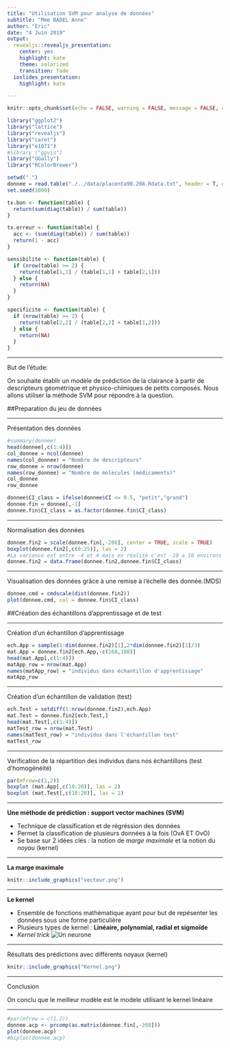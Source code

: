 ```yaml
---
title: "Utilisation SVM pour analyse de données"
subtitle: "Mme BADEL Anne"
author: "Eric"
date: "4 Juin 2019"
output:
  revealjs::revealjs_presentation:
    center: yes
    highlight: kate
    theme: solarized
    transition: fade
  ioslides_presentation:
    highlight: kate

---
```


```r
knitr::opts_chunk$set(echo = FALSE, warning = FALSE, message = FALSE, comment = NA)
```

```r
library("ggplot2")
library("lattice")
library("revealjs")
library("caret")
library("e1071")
#library ("ggvis")
library("GGally")
library("RColorBrewer")
```

```r
setwd(".")
donnee = read.table("./../data/placenta90.208.Rdata.txt", header = T, dec = ".", sep = "\t")
set.seed(1000)
```

```r
tx.bon <- function(table) {
  return(sum(diag(table)) / sum(table))
}

tx.erreur <- function(table) {
  acc <- (sum(diag(table)) / sum(table))
  return(1 - acc)
}

sensibilite <- function(table) {
  if (nrow(table) >= 2) {
    return(table[1,1] / (table[1,1] + table[2,1]))
  } else {
    return(NA)
  }
}

specificite <- function(table) {
  if (nrow(table) >= 2) {
    return(table[2,2] / (table[2,2] + table[1,2]))
  } else {
    return(NA)
  }
}
```
***

But de l'étude:

On souhaite établir un modèle de prédiction de la clairance à partir de descripteurs géométrique et physico-chimiques de petits composés. Nous allons utiliser la méthode SVM pour répondre à la question.

##Preparation du jeu de données

***
Présentation des données
```r
#summary(donnee)
head(donnee[,c(1:4)])
col_donnee = ncol(donnee)
names(col_donnee) = "Nombre de descripteurs"
row_donnee = nrow(donnee)
names(row_donnee) = "Nombre de molecules (médicaments)"
col_donnee
row_donnee
```

```r
donnee$CI_class = ifelse(donnee$CI <= 0.5, "petit","grand")
donnee.fin = donnee[,-1]
donnee.fin$CI_class = as.factor(donnee.fin$CI_class)
```

***
Normalisation des données

```r
donnee.fin2 = scale(donnee.fin[,-208], center = TRUE, scale = TRUE)
boxplot(donnee.fin2[,c(0:25)], las = 2)
#La variance est entre -4 et 4 mais en réalité c'est -10 a 10 environs
donnee.fin2 = data.frame(donnee.fin2,donnee.fin$CI_class)
```

***
Visualisation des données grâce à une remise à l'échelle des donnée.(MDS)
```r
donnee.cmd = cmdscale(dist(donnee.fin2))
plot(donnee.cmd, col = donnee.fin$CI_class)
```

##Création des échantillons d'apprentissage et de test

***
Création d'un échantillon d'apprentissage
```r
ech.App = sample(1:dim(donnee.fin2)[1],2*dim(donnee.fin2)[1]/3)
mat.App = donnee.fin2[ech.App,-c(168,188)]
head(mat.App[,c(1:4)])
matApp_row = nrow(mat.App)
names(matApp_row) = "individus dans échantillon d'apprentissage"
matApp_row
```

***
Création d'un échantillon de validation (test)
```r
ech.Test = setdiff(1:nrow(donnee.fin2),ech.App)
mat.Test = donnee.fin2[ech.Test,]
head(mat.Test[,c(1:4)])
matTest_row = nrow(mat.Test)
names(matTest_row) = "individus dans l'échantillon test"
matTest_row
```

***
Verification de la répartition des individus dans nos échantillons (test d'homogénéité)
```r
par(mfrow=c(1,2))
boxplot (mat.App[,c(10:20)], las = 2)
boxplot (mat.Test[,c(10:20)], las = 2)
```

***
**Une méthode de prédiction : support vector machines (SVM)**

- Technique de classification et de régréssion des données
- Permet la classification de plusieurs données à la fois (OvA ET OvO)
- Se base sur 2 idées clés : la notion de *marge maximale* et la notion du *noyau* (kernel)

***
**La marge maximale**

```r
knitr::include_graphics("vecteur.png")
```

***
**Le kernel**

- Ensemble de fonctions mathématique ayant pour but de repésenter les données sous une forme particulière
- Plusieurs types de kernel : **Linéaire, polynomial, radial et sigmoïde**
- *Kernel trick*
![Un neurone](PCAKernel.png)
<span style='font-size:20px; border:1px'>


***
Résultats des prédictions avec différents noyaux (kernel)

```r
knitr::include_graphics("Kernel.png")
```

***
Conclusion

On conclu que le meilleur modèle est le modele utilisant le kernel linéaire

***

```r
#par(mfrow = c(1,2))
donnee.acp <- prcomp(as.matrix(donnee.fin[,-208]))
plot(donnee.acp)
#biplot(donnee.acp)
```

